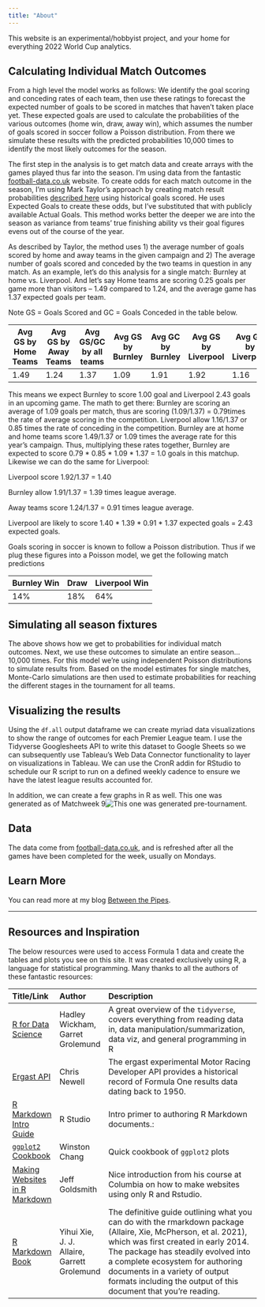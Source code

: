 ```yaml
---
title: "About"
---
```


This website is an experimental/hobbyist project, and your home for everything 2022 World Cup analytics.

Calculating Individual Match Outcomes
------------

From a high level the model works as follows: We identify the goal scoring and conceding rates of each team, then use these ratings to forecast the expected number of goals to be scored in matches that haven't taken place yet. These expected goals are used to calculate the probabilities of the various outcomes (home win, draw, away win), which assumes the number of goals scored in soccer follow a Poisson distribution. From there we simulate these results with the predicted probabilities 10,000 times to identify the most likely outcomes for the season. 

The first step in the analysis is to get match data and create arrays with the games played thus far into the season. I'm using data from the fantastic [football-data.co.uk](http://www.football-data.co.uk) website. To create odds for each match outcome in the season, I'm using Mark Taylor’s approach by creating match result probabilities [described here](http://thepowerofgoals.blogspot.com.cy/2016/02/how-to-frame-individual-match-outcome.html) using historical goals scored. He uses Expected Goals to create these odds, but I've substituted that with publicly available Actual Goals. This method works better the deeper we are into the season as variance from teams' true finishing ability vs their goal figures evens out of the course of the year. 

As described by Taylor, the method uses 1) the average number of goals scored by home and away teams in the given campaign and 2) The average number of goals scored and conceded by the two teams in question in any match. As an example, let's do this analysis for a single match: Burnley at home vs. Liverpool. And let's say Home teams are scoring 0.25 goals per game more than visitors -- 1.49 compared to 1.24, and the average game has 1.37 expected goals per team.

Note GS = Goals Scored and GC = Goals Conceded in the table below.

| Avg GS by Home Teams | Avg GS by Away Teams | Avg GS/GC by all teams | Avg GS  by Burnley | Avg GC by Burnley | Avg GS by Liverpool| Avg GC by Liverpool |
| --- | --- | --- | --- | --- | --- | --- |
1.49 | 1.24 | 1.37 | 1.09  | 1.91 | 1.92  | 1.16

This means we expect Burnley to score 1.00 goal and Liverpool 2.43 goals in an upcoming game. The math to get there: Burnley are scoring an average of 1.09 goals per match, thus are scoring (1.09/1.37) = 0.79times the rate of average scoring in the competition. Liverpool allow 1.16/1.37 or 0.85 times the rate of conceding in the competition. Burnley are at home and home teams score 1.49/1.37 or 1.09 times the average rate for this year's campaign. Thus, multiplying these rates together, Burnley are expected to score 0.79 * 0.85 * 1.09 * 1.37 = 1.0 goals in this matchup. Likewise we can do the same for Liverpool:

Liverpool score 1.92/1.37 = 1.40

Burnley allow 1.91/1.37 = 1.39 times league average.

Away teams score 1.24/1.37 = 0.91 times league average.

Liverpool are likely to score 1.40 * 1.39 * 0.91 * 1.37 expected goals = 2.43 expected goals.

Goals scoring in soccer is known to follow a Poisson distribution. Thus if we plug these figures into a Poisson model, we get the following match predictions

Burnley Win | Draw | Liverpool Win
--- | --- | ---|
14% | 18% | 64% 

Simulating all season fixtures
------------

The above shows how we get to probabilities for individual match outcomes. Next, we use these outcomes to simulate an entire season...10,000 times. For this model we're using independent Poisson distributions to simulate results from. Based on the model estimates for single matches, Monte-Carlo simulations are then used to estimate probabilities for reaching the different stages in the tournament for all teams.

Visualizing the results
------------

Using the `df.all` output dataframe we can create myriad data visualizations to show the range of outcomes for each Premier League team. I use the Tidyverse Googlesheets API to write this dataset to Google Sheets so we can subsequently use Tableau's Web Data Connector functionality to layer on visualizations in Tableau. We can use the CronR addin for RStudio to schedule our R script to run on a defined weekly cadence to ensure we have the latest league results accounted for.

In addition, we  can create a few graphs in R as well. This one was generated as of Matchweek 9![This one was generated pre-tournament](FIFA World Cup Rankings Table with Logo.png).

Data
------------

The data come from [football-data.co.uk](http://www.football-data.co.uk/), and is refreshed after all the games have been completed for the week, usually on Mondays.


Learn More
------------

You can read more at my blog [Between the Pipes](https://betweenpipes.wordpress.com/). 


***

## Resources and Inspiration

The below resources were used to access Formula 1 data and create the tables and plots you see on this site. It was created exclusively using R, a language for statistical programming. Many thanks to all the authors of these fantastic resources:  

| Title/Link | Author | Description |
| :--- | :--- |:---------------|
| [R for Data Science](https://r4ds.had.co.nz/) | Hadley Wickham, Garret Grolemund | A great overview of the `tidyverse`, covers everything from reading data in, data manipulation/summarization, data viz, and general programming in R |
| [Ergast API](http://ergast.com/mrd/) | Chris Newell | The ergast experimental Motor Racing Developer API provides a historical record of Formula One results data dating back to 1950. |
| [R Markdown Intro Guide](https://rmarkdown.rstudio.com/lesson-1.html) | R Studio | Intro primer to authoring R Markdown documents.: |
| [`ggplot2` Cookbook](http://www.cookbook-r.com/Graphs/) |  Winston Chang | Quick cookbook of `ggplot2` plots |
| [Making Websites in R Markdown](https://www.p8105.com/making_websites.html) |  Jeff Goldsmith | Nice introduction from his course at Columbia on how to make websites using only R and Rstudio. |
| [R Markdown Book ](https://bookdown.org/yihui/rmarkdown/) | Yihui Xie, J. J. Allaire, Garrett Grolemund | The definitive guide outlining what you can do with the rmarkdown package (Allaire, Xie, McPherson, et al. 2021), which was first created in early 2014. The package has steadily evolved into a complete ecosystem for authoring documents in a variety of output formats including the output of this document that you're reading. |


